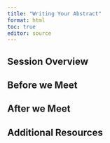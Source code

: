 ```yaml
---
title: "Writing Your Abstract"
format: html
toc: true
editor: source
---
```

## Session Overview

## Before we Meet

## After we Meet

## Additional Resources
